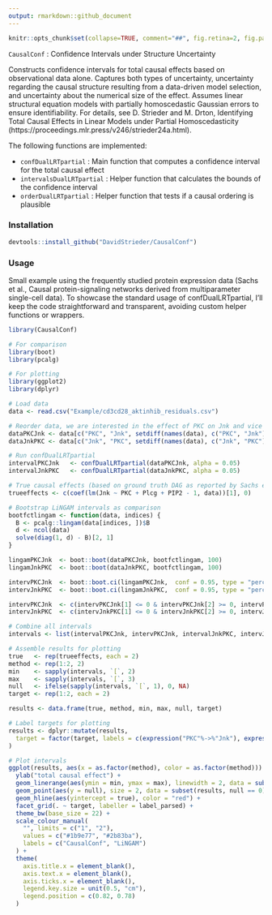 ```yaml
---
output: rmarkdown::github_document
---
```


<!-- README.md is generated from README.Rmd. Please edit that file -->

```r
knitr::opts_chunk$set(collapse=TRUE, comment="##", fig.retina=2, fig.path = "README_figs/README-")
```

`CausalConf` : Confidence Intervals under Structure Uncertainty

Constructs confidence intervals for total causal effects based on observational data alone. 
Captures both types of uncertainty, uncertainty regarding the causal structure resulting from a data-driven model selection, and uncertainty about the numerical size of the effect. 
Assumes linear structural equation models with partially homoscedastic Gaussian errors to ensure identifiability.
For details, see D. Strieder and M. Drton, Identifying Total Causal Effects in Linear Models under Partial Homoscedasticity (https://proceedings.mlr.press/v246/strieder24a.html).

The following functions are implemented:

- `confDualLRTpartial` : Main function that computes a confidence interval for the total causal effect
- `intervalsDualLRTpartial` : Helper function that calculates the bounds of the confidence interval
- `orderDualLRTpartial` : Helper function that tests if a causal ordering is plausible
 
### Installation

```r
devtools::install_github("DavidStrieder/CausalConf")
```

### Usage

Small example using the frequently studied protein expression data (Sachs et al., Causal protein-signaling networks derived from multiparameter single-cell data).
To showcase the standard usage of confDualLRTpartial, I'll keep the code straightforward and transparent, avoiding custom helper functions or wrappers.


```r
library(CausalConf)

# For comparison
library(boot)
library(pcalg)

# For plotting
library(ggplot2)
library(dplyr)

# Load data
data <- read.csv("Example/cd3cd28_aktinhib_residuals.csv")

# Reorder data, we are interested in the effect of PKC on Jnk and vice versa
dataPKCJnk <- data[c("PKC", "Jnk", setdiff(names(data), c("PKC", "Jnk")))]
dataJnkPKC <- data[c("Jnk", "PKC", setdiff(names(data), c("Jnk", "PKC")))]

# Run confDualLRTpartial
intervalPKCJnk   <- confDualLRTpartial(dataPKCJnk, alpha = 0.05)
intervalJnkPKC   <- confDualLRTpartial(dataJnkPKC, alpha = 0.05)

# True causal effects (based on ground truth DAG as reported by Sachs et al.)
trueeffects <- c(coef(lm(Jnk ~ PKC + Plcg + PIP2 - 1, data))[1], 0)

# Bootstrap LiNGAM intervals as comparison
bootfctlingam <- function(data, indices) {
  B <- pcalg::lingam(data[indices, ])$B
  d <- ncol(data)
  solve(diag(1, d) - B)[2, 1]
}

lingamPKCJnk  <- boot::boot(dataPKCJnk, bootfctlingam, 100)
lingamJnkPKC  <- boot::boot(dataJnkPKC, bootfctlingam, 100)

intervPKCJnk  <- boot::boot.ci(lingamPKCJnk,  conf = 0.95, type = "perc")$percent[4:5]
intervJnkPKC  <- boot::boot.ci(lingamJnkPKC,  conf = 0.95, type = "perc")$percent[4:5]

intervPKCJnk  <- c(intervPKCJnk[1] <= 0 & intervPKCJnk[2] >= 0, intervPKCJnk)
intervJnkPKC  <- c(intervJnkPKC[1] <= 0 & intervJnkPKC[2] >= 0, intervJnkPKC)

# Combine all intervals
intervals <- list(intervalPKCJnk, intervPKCJnk, intervalJnkPKC, intervJnkPKC)

# Assemble results for plotting
true   <- rep(trueeffects, each = 2)
method <- rep(1:2, 2)
min    <- sapply(intervals, `[`, 2)
max    <- sapply(intervals, `[`, 3)
null   <- ifelse(sapply(intervals, `[`, 1), 0, NA)
target <- rep(1:2, each = 2)

results <- data.frame(true, method, min, max, null, target)

# Label targets for plotting
results <- dplyr::mutate(results, 
  target = factor(target, labels = c(expression("PKC"%->%"Jnk"), expression("PKC"%<-%"Jnk")))
)

# Plot intervals
ggplot(results, aes(x = as.factor(method), color = as.factor(method))) +
  ylab("total causal effect") +
  geom_linerange(aes(ymin = min, ymax = max), linewidth = 2, data = subset(results, !is.na(min) & !is.na(max))) +
  geom_point(aes(y = null), size = 2, data = subset(results, null == 0)) +
  geom_hline(aes(yintercept = true), color = "red") +
  facet_grid(. ~ target, labeller = label_parsed) +
  theme_bw(base_size = 22) +
  scale_colour_manual(
    "", limits = c("1", "2"),
    values = c("#1b9e77", "#2b83ba"),
    labels = c("CausalConf", "LiNGAM")
  ) +
  theme(
    axis.title.x = element_blank(),
    axis.text.x = element_blank(),
    axis.ticks.x = element_blank(),
    legend.key.size = unit(0.5, "cm"),
    legend.position = c(0.82, 0.78)
  )
```
